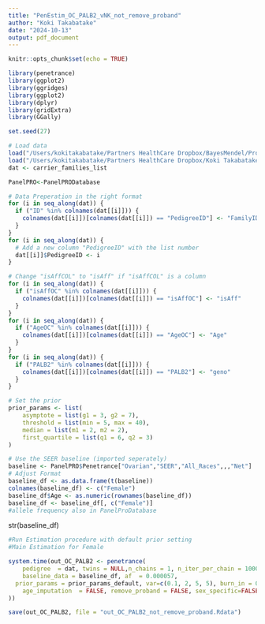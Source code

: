 ```yaml
---
title: "PenEstim_OC_PALB2_vNK_not_remove_proband"
author: "Koki Takabatake"
date: "2024-10-13"
output: pdf_document
---
```




```r
knitr::opts_chunk$set(echo = TRUE)
```



```r
library(penetrance)
library(ggplot2)
library(ggridges)
library(ggplot2)
library(dplyr)
library(gridExtra)
library(GGally)

set.seed(27)
```



```r
# Load data
load("/Users/kokitakabatake/Partners HealthCare Dropbox/BayesMendel/Projects/Active/NK_PenetranceEstimation/5_Data/PALB2_carrier_families.RData")
load("/Users/kokitakabatake/Partners HealthCare Dropbox/Koki Takabatake/PanelPRODatabase.rda")
dat <- carrier_families_list

PanelPRO<-PanelPRODatabase
```





```r
# Data Preperation in the right format
for (i in seq_along(dat)) {
  if ("ID" %in% colnames(dat[[i]])) {
    colnames(dat[[i]])[colnames(dat[[i]]) == "PedigreeID"] <- "FamilyID"
  }
}
for (i in seq_along(dat)) {
  # Add a new column "PedigreeID" with the list number
  dat[[i]]$PedigreeID <- i
}

# Change "isAffCOL" to "isAff" if "isAffCOL" is a column
for (i in seq_along(dat)) {
  if ("isAffOC" %in% colnames(dat[[i]])) {
    colnames(dat[[i]])[colnames(dat[[i]]) == "isAffOC"] <- "isAff"
  }
}
for (i in seq_along(dat)) {
  if ("AgeOC" %in% colnames(dat[[i]])) {
    colnames(dat[[i]])[colnames(dat[[i]]) == "AgeOC"] <- "Age"
  }
}
for (i in seq_along(dat)) {
  if ("PALB2" %in% colnames(dat[[i]])) {
    colnames(dat[[i]])[colnames(dat[[i]]) == "PALB2"] <- "geno"
  }
}

# Set the prior
prior_params <- list(
    asymptote = list(g1 = 3, g2 = 7),
    threshold = list(min = 5, max = 40),
    median = list(m1 = 2, m2 = 2),
    first_quartile = list(q1 = 6, q2 = 3)
)

# Use the SEER baseline (imported seperately)
baseline <- PanelPRO$Penetrance["Ovarian","SEER","All_Races",,,"Net"]
# Adjust Format
baseline_df <- as.data.frame(t(baseline))
colnames(baseline_df) <- c("Female")
baseline_df$Age <- as.numeric(rownames(baseline_df))
baseline_df <- baseline_df[, c("Female")]
#allele frequency also in PanelProDatabase
```

str(baseline_df)


```r
#Run Estimation procedure with default prior setting 
#Main Estimation for Female

system.time(out_OC_PALB2 <- penetrance(
    pedigree  = dat, twins = NULL,n_chains = 1, n_iter_per_chain = 10000, ncores = 6, 
    baseline_data = baseline_df, af  = 0.000057, 
  prior_params = prior_params_default, var=c(0.1, 2, 5, 5), burn_in = 0.1, median_max = TRUE,
    age_imputation  = FALSE, remove_proband = FALSE, sex_specific=FALSE
))

save(out_OC_PALB2, file = "out_OC_PALB2_not_remove_proband.Rdata")
```

